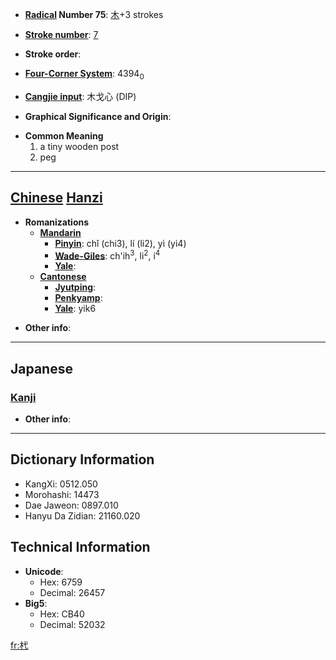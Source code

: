* '''[[Wiktionary:Chinese radical index| Radical]] Number 75''': [[Wiktionary:Chinese radical index 木|木]]+3 strokes

* '''[[Wiktionary:Chinese total strokes index|Stroke number]]''': [[Wiktionary:Chinese total strokes index 7|7]]

* '''Stroke order''': 

* '''[[Wiktionary:Chinese four corner index|Four-Corner System]]''': 4394<sub>0</sub>

* '''[[Wiktionary:Chinese Cangjie index|Cangjie input]]''': 木戈心 (DIP)

* '''Graphical Significance and Origin''': 

* '''Common Meaning'''
*#a tiny wooden post
*# peg


----

== [[Chinese]] [[Hanzi]] ==

* '''Romanizations'''
** '''[[Mandarin]]'''
*** '''[[Pinyin]]''': chǐ (chi3), lí (li2), yì (yi4)
*** '''[[Wade-Giles]]''': ch'ih<sup>3</sup>, li<sup>2</sup>, i<sup>4</sup>
*** '''[[Yale]]''': 
** '''[[Cantonese]]'''
*** '''[[Jyutping]]''':
*** '''[[Penkyamp]]''': 
*** '''[[Yale]]''': yik6

* '''Other info''': 

----

==Japanese==
===[[Kanji]]===
{{kanji|on readings=[[よく]] (yoku)
|kun readings=[[くい]] (kui)
}}

* '''Other info''':  

----

== Dictionary Information ==

* KangXi: 0512.050
* Morohashi: 14473
* Dae Jaweon: 0897.010
* Hanyu Da Zidian: 21160.020

== Technical Information ==

* '''Unicode''':
** Hex: 6759
** Decimal: 26457
* '''Big5''':
** Hex: CB40
** Decimal: 52032

[[fr:杙]]